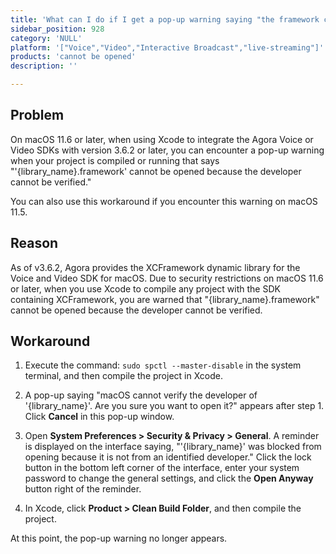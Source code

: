 ```yaml
---
title: 'What can I do if I get a pop-up warning saying "the framework cannot be opened" when compiling an Xcode project?'
sidebar_position: 928 
category: 'NULL' 
platform: '["Voice","Video","Interactive Broadcast","live-streaming"]'
products: 'cannot be opened'   
description: '' 

---
```



## Problem

On macOS 11.6 or later, when using Xcode to integrate the Agora Voice or Video SDKs with version 3.6.2 or later, you can encounter a pop-up warning when your project is compiled or running that says "'{library_name}.framework' cannot be opened because the developer cannot be verified."

<div class="alert note">You can also use this workaround if you encounter this warning on macOS 11.5.</div>

## Reason

As of v3.6.2, Agora provides the XCFramework dynamic library for the Voice and Video SDK for macOS. Due to security restrictions on macOS 11.6 or later, when you use Xcode to compile any project with the SDK containing XCFramework, you are warned that "{library_name}.framework" cannot be opened because the developer cannot be verified.

## Workaround

1. Execute the command: `sudo spctl --master-disable` in the system terminal, and then compile the project in Xcode.

2. A pop-up saying "macOS cannot verify the developer of '{library_name}'. Are you sure you want to open it?" appears after step 1. Click **Cancel** in this pop-up window.

3. Open **System Preferences > Security & Privacy > General**. A reminder is displayed on the interface saying, "'{library_name}' was blocked from opening because it is not from an identified developer." Click the lock button in the bottom left corner of the interface, enter your system password to change the general settings, and click the **Open Anyway** button right of the reminder.

4. In Xcode, click **Product > Clean Build Folder**, and then compile the project.

At this point, the pop-up warning no longer appears.

